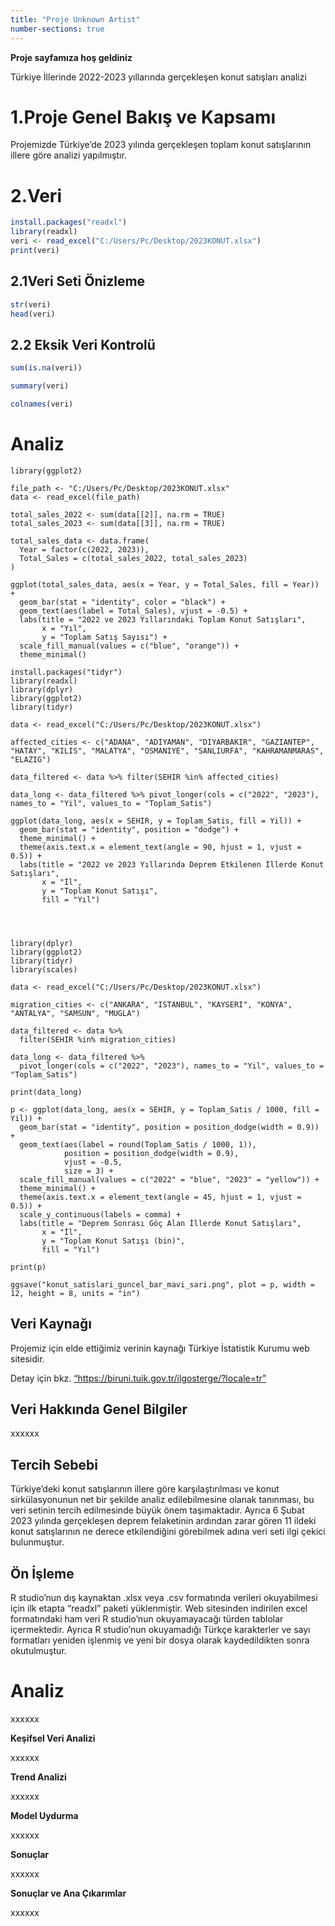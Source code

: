 ```yaml
---
title: "Proje Unknown Artist"
number-sections: true
---
```


**Proje sayfamıza hoş geldiniz**

Türkiye İllerinde 2022-2023 yıllarında gerçekleşen konut satışları analizi

# **1.Proje Genel Bakış ve Kapsamı**

Projemizde Türkiye’de 2023 yılında gerçekleşen toplam konut satışlarının illere göre analizi yapılmıştır.

# 2.Veri

```r
install.packages("readxl")
library(readxl)
veri <- read_excel("C:/Users/Pc/Desktop/2023KONUT.xlsx")
print(veri)

```

## 2.1Veri Seti Önizleme

```r
str(veri)
head(veri)

```

## **2.2 Eksik Veri Kontrolü**

```r
sum(is.na(veri))

```

```r
summary(veri)

```

```r
colnames(veri)

```

# Analiz

```{library(readxl)}
library(ggplot2)

file_path <- "C:/Users/Pc/Desktop/2023KONUT.xlsx"
data <- read_excel(file_path)

total_sales_2022 <- sum(data[[2]], na.rm = TRUE)
total_sales_2023 <- sum(data[[3]], na.rm = TRUE)

total_sales_data <- data.frame(
  Year = factor(c(2022, 2023)),
  Total_Sales = c(total_sales_2022, total_sales_2023)
)

ggplot(total_sales_data, aes(x = Year, y = Total_Sales, fill = Year)) +
  geom_bar(stat = "identity", color = "black") +
  geom_text(aes(label = Total_Sales), vjust = -0.5) + 
  labs(title = "2022 ve 2023 Yıllarındaki Toplam Konut Satışları",
       x = "Yıl",
       y = "Toplam Satış Sayısı") +
  scale_fill_manual(values = c("blue", "orange")) +
  theme_minimal()
```

```{install.packages("dplyr")}
install.packages("tidyr")
library(readxl)
library(dplyr)
library(ggplot2)
library(tidyr)

data <- read_excel("C:/Users/Pc/Desktop/2023KONUT.xlsx")

affected_cities <- c("ADANA", "ADIYAMAN", "DIYARBAKIR", "GAZIANTEP", "HATAY", "KILIS", "MALATYA", "OSMANIYE", "SANLIURFA", "KAHRAMANMARAS", "ELAZIG")

data_filtered <- data %>% filter(SEHIR %in% affected_cities)

data_long <- data_filtered %>% pivot_longer(cols = c("2022", "2023"), names_to = "Yil", values_to = "Toplam_Satis")

ggplot(data_long, aes(x = SEHIR, y = Toplam_Satis, fill = Yil)) +
  geom_bar(stat = "identity", position = "dodge") +
  theme_minimal() +
  theme(axis.text.x = element_text(angle = 90, hjust = 1, vjust = 0.5)) +
  labs(title = "2022 ve 2023 Yıllarında Deprem Etkilenen İllerde Konut Satışları",
       x = "İl",
       y = "Toplam Konut Satışı",
       fill = "Yıl")




```

```{library(readxl)}
library(dplyr)
library(ggplot2)
library(tidyr)
library(scales)

data <- read_excel("C:/Users/Pc/Desktop/2023KONUT.xlsx")

migration_cities <- c("ANKARA", "ISTANBUL", "KAYSERI", "KONYA", "ANTALYA", "SAMSUN", "MUGLA")

data_filtered <- data %>%
  filter(SEHIR %in% migration_cities)

data_long <- data_filtered %>%
  pivot_longer(cols = c("2022", "2023"), names_to = "Yil", values_to = "Toplam_Satis")

print(data_long)

p <- ggplot(data_long, aes(x = SEHIR, y = Toplam_Satis / 1000, fill = Yil)) +
  geom_bar(stat = "identity", position = position_dodge(width = 0.9)) +
  geom_text(aes(label = round(Toplam_Satis / 1000, 1)), 
            position = position_dodge(width = 0.9), 
            vjust = -0.5, 
            size = 3) +
  scale_fill_manual(values = c("2022" = "blue", "2023" = "yellow")) +
  theme_minimal() +
  theme(axis.text.x = element_text(angle = 45, hjust = 1, vjust = 0.5)) +
  scale_y_continuous(labels = comma) +
  labs(title = "Deprem Sonrası Göç Alan İllerde Konut Satışları",
       x = "İl",
       y = "Toplam Konut Satışı (bin)",
       fill = "Yıl")

print(p)

ggsave("konut_satislari_guncel_bar_mavi_sari.png", plot = p, width = 12, height = 8, units = "in")
```

## Veri Kaynağı

Projemiz için elde ettiğimiz verinin kaynağı Türkiye İstatistik Kurumu web sitesidir.

Detay için bkz. ["https://biruni.tuik.gov.tr/ilgosterge/?locale=tr"](https://biruni.tuik.gov.tr/ilgosterge/?locale=tr)

## Veri Hakkında Genel Bilgiler

xxxxxx

## Tercih Sebebi

Türkiye'deki konut satışlarının illere göre karşılaştırılması ve konut sirkülasyonunun net bir şekilde analiz edilebilmesine olanak tanınması, bu veri setinin tercih edilmesinde büyük önem taşımaktadır. Ayrıca 6 Şubat 2023 yılında gerçekleşen deprem felaketinin ardından zarar gören 11 ildeki konut satışlarının ne derece etkilendiğini görebilmek adına veri seti ilgi çekici bulunmuştur.

## Ön İşleme

R studio'nun dış kaynaktan .xlsx veya .csv formatında verileri okuyabilmesi için ilk etapta "readxl" paketi yüklenmiştir. Web sitesinden indirilen excel formatındaki ham veri R studio'nun okuyamayacağı türden tablolar içermektedir. Ayrıca R studio'nun okuyamadığı Türkçe karakterler ve sayı formatları yeniden işlenmiş ve yeni bir dosya olarak kaydedildikten sonra okutulmuştur.

# Analiz

xxxxxx

**Keşifsel Veri Analizi**

xxxxxx

**Trend Analizi**

xxxxxx

**Model Uydurma**

xxxxxx

**Sonuçlar**

xxxxxx

**Sonuçlar ve Ana Çıkarımlar**

xxxxxx

